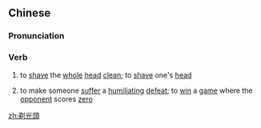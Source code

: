 {{also|剃光头}}
==Chinese==
{{zh-forms|s=剃光头|type=12}}

===Pronunciation===
{{zh-pron
|m=tìguāngtóu
|c=tai3 gwong1 tau4
|h=pfs=thi-kông-thèu
|mn=thì-kng-thâu
|cat=v
}}

===Verb===
{{zh-verb}}

# to [[shave]] the [[whole]] [[head]] [[clean]]; to [[shave]] one's [[head]]
# {{lb|zh|figurative|jocular}} to make someone [[suffer]] a [[humiliating]] [[defeat]]; to [[win]] a [[game]] where the [[opponent]] scores [[zero]]

[[zh:剃光頭]]